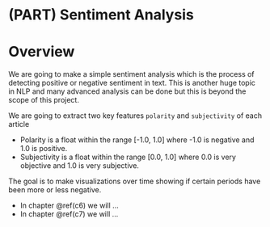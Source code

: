 
# (PART) Sentiment Analysis {-}

# Overview {-}

We are going to make a simple sentiment analysis which is the process of detecting positive or negative sentiment in text. This is another huge topic in NLP and many advanced analysis can be done but this is beyond the scope of this project.

We are going to extract two key features `polarity` and `subjectivity` of each article 

* Polarity is a float within the range [-1.0, 1.0] where -1.0 is negative and 1.0 is positive.
* Subjectivity is a float within the range [0.0, 1.0] where 0.0 is very objective and 1.0 is very subjective.


The goal is to make visualizations over time showing if certain periods have been more or less negative.


* In chapter \@ref(c6) we will ...
* In chapter \@ref(c7) we will ...

